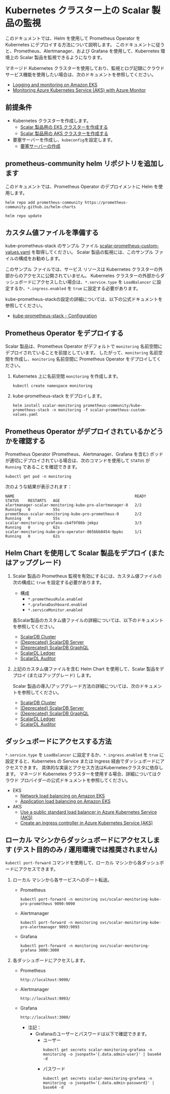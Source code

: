 # Kubernetes クラスター上の Scalar 製品の監視


<TranslationBanner />

このドキュメントでは、Helm を使用して Prometheus Operator を Kubernetes にデプロイする方法について説明します。 このドキュメントに従うと、Prometheus、Alertmanager、および Grafana を使用して、Kubernetes 環境上の Scalar 製品を監視できるようになります。

マネージド Kubernetes クラスターを使用しており、監視とログ記録にクラウド サービス機能を使用したい場合は、次のドキュメントを参照してください。

* [Logging and monitoring on Amazon EKS](https://docs.aws.amazon.com/prescriptive-guidance/latest/implementing-logging-monitoring-cloudwatch/amazon-eks-logging-monitoring.html)
* [Monitoring Azure Kubernetes Service (AKS) with Azure Monitor](https://learn.microsoft.com/en-us/azure/aks/monitor-aks)

## 前提条件

* Kubernetes クラスターを作成します。
    * [Scalar 製品用の EKS クラスターを作成する](CreateEKSClusterForScalarProducts.mdx)
    * [Scalar 製品用の AKS クラスターを作成する](CreateAKSClusterForScalarProducts.mdx)
* 要塞サーバーを作成し、`kubeconfig`を設定します。
    * [要塞サーバーの作成](CreateBastionServer.mdx)

## prometheus-community helm リポジトリを追加します

このドキュメントでは、Prometheus Operator のデプロイメントに Helm を使用します。

```console
helm repo add prometheus-community https://prometheus-community.github.io/helm-charts
```
```console
helm repo update
```

## カスタム値ファイルを準備する

kube-prometheus-stack のサンプル ファイル [scalar-prometheus-custom-values.yaml](https://github.com/scalar-labs/scalar-kubernetes/blob/master/conf/scalar-prometheus-custom-values.yaml) を取得してください。 Scalar 製品の監視には、このサンプル ファイルの構成をお勧めします。

このサンプル ファイルでは、サービス リソースは Kubernetes クラスターの外部からのアクセスに公開されていません。 Kubernetes クラスターの外部からダッシュボードにアクセスしたい場合は、`*.service.type` を `LoadBalancer` に設定するか、`*.ingress.enabled` を `true` に設定する必要があります。

kube-prometheus-stackの設定の詳細については、以下の公式ドキュメントを参照してください。

* [kube-prometheus-stack - Configuration](https://github.com/prometheus-community/helm-charts/tree/main/charts/kube-prometheus-stack#configuration)

## Prometheus Operator をデプロイする

Scalar 製品は、Prometheus Operator がデフォルトで `monitoring` 名前空間にデプロイされていることを前提としています。 したがって、`monitoring` 名前空間を作成し、`monitoring` 名前空間に Prometheus Operator をデプロイしてください。

1. Kubernetes 上に名前空間 `monitoring` を作成します。
   ```console
   kubectl create namespace monitoring
   ```

1. kube-prometheus-stack をデプロイします。
   ```console
   helm install scalar-monitoring prometheus-community/kube-prometheus-stack -n monitoring -f scalar-prometheus-custom-values.yaml
   ```

## Prometheus Operator がデプロイされているかどうかを確認する

Prometheus Operator (Prometheus、Alertmanager、Grafana を含む) ポッドが適切にデプロイされている場合は、次のコマンドを使用して `STATUS` が `Running` であることを確認できます。

```console
kubectl get pod -n monitoring
```

次のような結果が表示されます：

```console
NAME                                                     READY   STATUS    RESTARTS   AGE
alertmanager-scalar-monitoring-kube-pro-alertmanager-0   2/2     Running   0          55s
prometheus-scalar-monitoring-kube-pro-prometheus-0       2/2     Running   0          55s
scalar-monitoring-grafana-cb4f9f86b-jmkpz                3/3     Running   0          62s
scalar-monitoring-kube-pro-operator-865bbb8454-9ppkc     1/1     Running   0          62s
```

## Helm Chart を使用して Scalar 製品をデプロイ (またはアップグレード)

1. Scalar 製品の Prometheus 監視を有効にするには、カスタム値ファイルの次の構成に `true` を設定する必要があります。

    * 構成
       * `*.prometheusRule.enabled`
       * `*.grafanaDashboard.enabled`
       * `*.serviceMonitor.enabled`

   各Scalar製品のカスタム値ファイルの詳細については、以下のドキュメントを参照してください。

   * [ScalarDB Cluster](../helm-charts/configure-custom-values-scalardb-cluster.mdx#prometheus-および-grafana-構成-実稼働環境で推奨)
   * [(Deprecated) ScalarDB Server](../helm-charts/configure-custom-values-scalardb.mdx#prometheusgrafana-構成-運用環境で推奨)
   * [(Deprecated) ScalarDB GraphQL](../helm-charts/configure-custom-values-scalardb-graphql.mdx#prometheusgrafana-構成-運用環境で推奨)
   * [ScalarDL Ledger](../helm-charts/configure-custom-values-scalardl-ledger.mdx#prometheusgrafana-構成-運用環境で推奨)
   * [ScalarDL Auditor](../helm-charts/configure-custom-values-scalardl-auditor.mdx#prometheusgrafana-構成-運用環境で推奨)

1. 上記のカスタム値ファイルを含む Helm Chart を使用して、Scalar 製品をデプロイ (またはアップグレード) します。

   Scalar 製品の導入/アップグレード方法の詳細については、次のドキュメントを参照してください。

   * [ScalarDB Cluster](../helm-charts/how-to-deploy-scalardb-cluster.mdx)
   * [(Deprecated) ScalarDB Server](../helm-charts/how-to-deploy-scalardb.mdx)
   * [(Deprecated) ScalarDB GraphQL](../helm-charts/how-to-deploy-scalardb-graphql.mdx)
   * [ScalarDL Ledger](../helm-charts/how-to-deploy-scalardl-ledger.mdx)
   * [ScalarDL Auditor](../helm-charts/how-to-deploy-scalardl-auditor.mdx)

## ダッシュボードにアクセスする方法

`*.service.type` を `LoadBalancer` に設定するか、`*.ingress.enabled` を `true` に設定すると、Kubernetes の Service または Ingress 経由でダッシュボードにアクセスできます。 具体的な実装とアクセス方法はKubernetesクラスタに依存します。 マネージド Kubernetes クラスターを使用する場合、詳細についてはクラウド プロバイダーの公式ドキュメントを参照してください。

* EKS
    * [Network load balancing on Amazon EKS](https://docs.aws.amazon.com/eks/latest/userguide/network-load-balancing.html)
    * [Application load balancing on Amazon EKS](https://docs.aws.amazon.com/eks/latest/userguide/alb-ingress.html)
* AKS
    * [Use a public standard load balancer in Azure Kubernetes Service (AKS)](https://learn.microsoft.com/en-us/azure/aks/load-balancer-standard)
    * [Create an ingress controller in Azure Kubernetes Service (AKS)](https://learn.microsoft.com/en-us/azure/aks/ingress-basic)

## ローカル マシンからダッシュボードにアクセスします (テスト目的のみ / 運用環境では推奨されません)

`kubectl port-forward` コマンドを使用して、ローカル マシンから各ダッシュボードにアクセスできます。

1. ローカル マシンから各サービスへのポート転送。
   * Prometheus
     ```console
     kubectl port-forward -n monitoring svc/scalar-monitoring-kube-pro-prometheus 9090:9090
     ```
   * Alertmanager
     ```console
     kubectl port-forward -n monitoring svc/scalar-monitoring-kube-pro-alertmanager 9093:9093
     ```
   * Grafana
     ```console
     kubectl port-forward -n monitoring svc/scalar-monitoring-grafana 3000:3000
     ```

1. 各ダッシュボードにアクセスします。
   * Prometheus
     ```console
     http://localhost:9090/
     ```
   * Alertmanager
     ```console
     http://localhost:9093/
     ```
   * Grafana
     ```console
     http://localhost:3000/
     ```
       * 注記：
           * Grafanaのユーザーとパスワードは以下で確認できます。
               * ユーザー
                 ```console
                 kubectl get secrets scalar-monitoring-grafana -n monitoring -o jsonpath='{.data.admin-user}' | base64 -d
                 ```
               * パスワード
                 ```console
                 kubectl get secrets scalar-monitoring-grafana -n monitoring -o jsonpath='{.data.admin-password}' | base64 -d
                 ```
